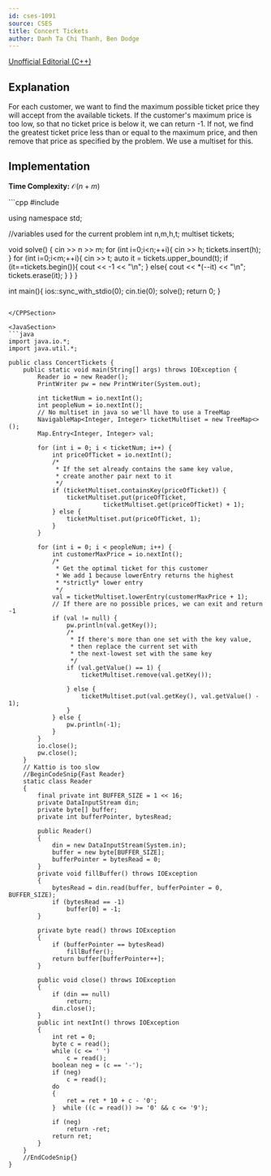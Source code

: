 ```yaml
---
id: cses-1091
source: CSES
title: Concert Tickets
author: Danh Ta Chi Thanh, Ben Dodge
---
```


[Unofficial Editorial (C++)](https://codeforces.com/blog/entry/83295)


## Explanation

For each customer, we want to find the maximum possible ticket price they will
accept from the available tickets. If the customer's maximum price is too low,
so that no ticket price is below it, we can return -1. If not, we find the
greatest ticket price less than or equal to the maximum price, and then remove
that price as specified by the problem. We use a multiset for this.

## Implementation 
**Time Complexity:** $\mathcal{O}(n+ m)$

<LanguageSection>
<CPPSection>
```cpp
#include <bits/stdc++.h>

using namespace std;

//variables used for the current problem
int n,m,h,t; multiset<int> tickets;

void solve() {
	cin >> n >> m;
	for (int i=0;i<n;++i){
		cin >> h; tickets.insert(h);
	}
	for (int i=0;i<m;++i){
		cin >> t;
		auto it = tickets.upper_bound(t);
		if (it==tickets.begin()){
			cout << -1 << "\n";
		}
		else{
			cout << *(--it) << "\n";
			tickets.erase(it);
		}
	}
}

int main(){
	ios::sync_with_stdio(0);
	cin.tie(0);
	solve();
	return 0;
}
```

</CPPSection>

<JavaSection>
```java
import java.io.*;
import java.util.*;

public class ConcertTickets {
	public static void main(String[] args) throws IOException {
		Reader io = new Reader();
		PrintWriter pw = new PrintWriter(System.out);

		int ticketNum = io.nextInt();
		int peopleNum = io.nextInt();
		// No multiset in java so we'll have to use a TreeMap
		NavigableMap<Integer, Integer> ticketMultiset = new TreeMap<>();
		Map.Entry<Integer, Integer> val;

		for (int i = 0; i < ticketNum; i++) {
			int priceOfTicket = io.nextInt();
			/*
			 * If the set already contains the same key value, 
			 * create another pair next to it
			 */
			if (ticketMultiset.containsKey(priceOfTicket)) {
				ticketMultiset.put(priceOfTicket, 
					      ticketMultiset.get(priceOfTicket) + 1);
			} else {
				ticketMultiset.put(priceOfTicket, 1);
			}
		}

		for (int i = 0; i < peopleNum; i++) {
			int customerMaxPrice = io.nextInt();
			/*
			 * Get the optimal ticket for this customer 
			 * We add 1 because lowerEntry returns the highest 
			 * *strictly* lower entry
			 */
			val = ticketMultiset.lowerEntry(customerMaxPrice + 1); 
			// If there are no possible prices, we can exit and return -1
			if (val != null) {
				pw.println(val.getKey());
				/*
				 * If there's more than one set with the key value, 
				 * then replace the current set with 
				 * the next-lowest set with the same key 
				 */
				if (val.getValue() == 1) {
					ticketMultiset.remove(val.getKey());

				} else {
					ticketMultiset.put(val.getKey(), val.getValue() - 1);
				}
			} else {
				pw.println(-1);
			}
		}
		io.close();
		pw.close();
	}
	// Kattio is too slow
	//BeginCodeSnip{Fast Reader}
	static class Reader
	{
		final private int BUFFER_SIZE = 1 << 16;
		private DataInputStream din;
		private byte[] buffer;
		private int bufferPointer, bytesRead;
 
		public Reader()
		{
			din = new DataInputStream(System.in);
			buffer = new byte[BUFFER_SIZE];
			bufferPointer = bytesRead = 0;
		}
		private void fillBuffer() throws IOException
		{
			bytesRead = din.read(buffer, bufferPointer = 0, BUFFER_SIZE);
			if (bytesRead == -1)
				buffer[0] = -1;
		}
 
		private byte read() throws IOException
		{
			if (bufferPointer == bytesRead)
				fillBuffer();
			return buffer[bufferPointer++];
		}
 
		public void close() throws IOException
		{
			if (din == null)
				return;
			din.close();
		}
		public int nextInt() throws IOException
		{
			int ret = 0;
			byte c = read();
			while (c <= ' ')
				c = read();
			boolean neg = (c == '-');
			if (neg)
				c = read();
			do
			{
				ret = ret * 10 + c - '0';
			}  while ((c = read()) >= '0' && c <= '9');
 
			if (neg)
				return -ret;
			return ret;
		}
	}
	//EndCodeSnip{}
}
```
</JavaSection>
</LanguageSection>
